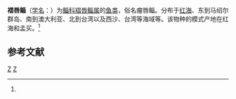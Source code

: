 {{Speciesbox
| taxon = Plicomugil labiosus
| binomial_authority = (Cuvier et Valenciennes, 1836)<ref name='id7020'>{{cite web| url =http://www.bioinfo.cn/db05/BjdwSpecies.php?action=view&id=7020| title =褶唇鲻| work =《中国动物物种编目数据库》| publisher =中国科学院微生物研究所| author =中国科学院动物研究所| accessdate =2009-04-11| deadurl =yes| archiveurl =https://web.archive.org/web/20160305080146/http://www.bioinfo.cn/db05/BjdwSpecies.php?action=view&id=7020| archivedate =2016-03-05| df =}}</ref>
}}

'''褶唇鲻'''（[[学名|学名]]：{{lang|la|''Plicomugil labiosus''}}）为[[鲻科|鲻科]][[褶唇鲻属|褶唇鲻属]]的[[鱼类|鱼类]]，俗名瘤唇鲻。分布于[[红海|红海]]、东到马绍尔群岛、南到澳大利亚、北到台湾以及西沙、台湾等海域等。该物种的模式产地在红海和孟买。<ref name='id7020'/>

== 参考文献 ==
{{reflist}}

{{鱼类小作品}}
{{taxonbar}}
[[Category:_1836年描述的鱼类|Z]]
[[Category:褶唇鲻属|Z]]